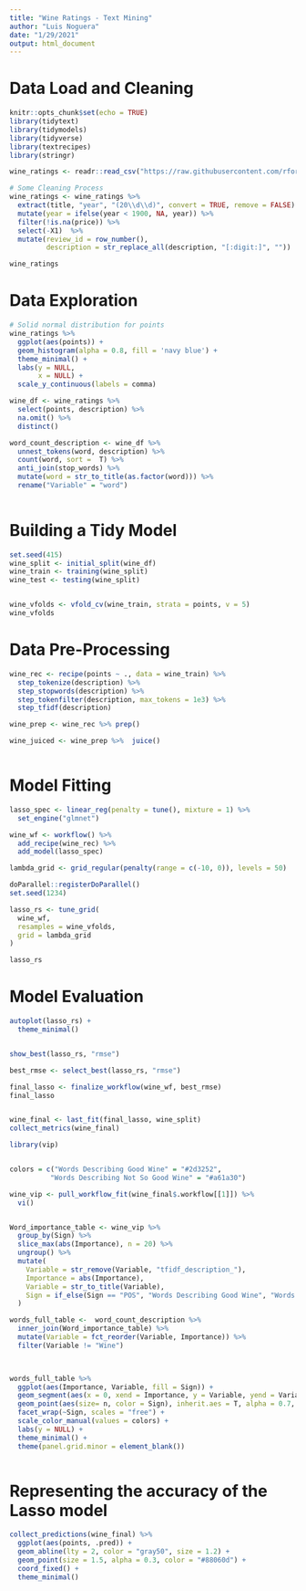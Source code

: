 ```yaml
---
title: "Wine Ratings - Text Mining"
author: "Luis Noguera"
date: "1/29/2021"
output: html_document
---
```


# Data Load and Cleaning

```r
knitr::opts_chunk$set(echo = TRUE)
library(tidytext)
library(tidymodels)
library(tidyverse)
library(textrecipes)
library(stringr)

wine_ratings <- readr::read_csv("https://raw.githubusercontent.com/rfordatascience/tidytuesday/master/data/2019/2019-05-28/winemag-data-130k-v2.csv") 

# Some Cleaning Process
wine_ratings <- wine_ratings %>% 
  extract(title, "year", "(20\\d\\d)", convert = TRUE, remove = FALSE) %>%
  mutate(year = ifelse(year < 1900, NA, year)) %>%
  filter(!is.na(price)) %>%
  select(-X1)  %>%
  mutate(review_id = row_number(),
         description = str_replace_all(description, "[:digit:]", "")) 

wine_ratings 


```

# Data Exploration

```r

# Solid normal distribution for points
wine_ratings %>% 
  ggplot(aes(points)) +
  geom_histogram(alpha = 0.8, fill = 'navy blue') +
  theme_minimal() +
  labs(y = NULL,
       x = NULL) +
  scale_y_continuous(labels = comma)


```


```r

wine_df <- wine_ratings %>% 
  select(points, description) %>% 
  na.omit() %>% 
  distinct()

word_count_description <- wine_df %>% 
  unnest_tokens(word, description) %>% 
  count(word, sort =  T) %>% 
  anti_join(stop_words) %>% 
  mutate(word = str_to_title(as.factor(word))) %>% 
  rename("Variable" = "word") 
  

```

# Building a Tidy Model 


```r

set.seed(415)
wine_split <- initial_split(wine_df)
wine_train <- training(wine_split)
wine_test <- testing(wine_split)


wine_vfolds <- vfold_cv(wine_train, strata = points, v = 5)
wine_vfolds


```

# Data Pre-Processing

```r

wine_rec <- recipe(points ~ ., data = wine_train) %>% 
  step_tokenize(description) %>% 
  step_stopwords(description) %>% 
  step_tokenfilter(description, max_tokens = 1e3) %>% 
  step_tfidf(description) 

wine_prep <- wine_rec %>% prep()

wine_juiced <- wine_prep %>%  juice()



```


# Model Fitting 

```r

lasso_spec <- linear_reg(penalty = tune(), mixture = 1) %>%
  set_engine("glmnet")

wine_wf <- workflow() %>%
  add_recipe(wine_rec) %>%
  add_model(lasso_spec)


```


```r
lambda_grid <- grid_regular(penalty(range = c(-10, 0)), levels = 50)
```


```r

doParallel::registerDoParallel()
set.seed(1234)

lasso_rs <- tune_grid(
  wine_wf,
  resamples = wine_vfolds,
  grid = lambda_grid
)

lasso_rs


```

# Model Evaluation

```r

autoplot(lasso_rs) +
  theme_minimal()


show_best(lasso_rs, "rmse")

```


```r


best_rmse <- select_best(lasso_rs, "rmse")

final_lasso <- finalize_workflow(wine_wf, best_rmse)
final_lasso


wine_final <- last_fit(final_lasso, wine_split)
collect_metrics(wine_final)

```


```r

library(vip)


colors = c("Words Describing Good Wine" = "#2d3252",
          "Words Describing Not So Good Wine" = "#a61a30")

wine_vip <- pull_workflow_fit(wine_final$.workflow[[1]]) %>%
  vi()


Word_importance_table <- wine_vip %>%
  group_by(Sign) %>%
  slice_max(abs(Importance), n = 20) %>%
  ungroup() %>%
  mutate(
    Variable = str_remove(Variable, "tfidf_description_"),
    Importance = abs(Importance),
    Variable = str_to_title(Variable),
    Sign = if_else(Sign == "POS", "Words Describing Good Wine", "Words Describing Not So Good Wine"),
  ) 

words_full_table <-  word_count_description %>% 
  inner_join(Word_importance_table) %>% 
  mutate(Variable = fct_reorder(Variable, Importance)) %>% 
  filter(Variable != "Wine")
  


words_full_table %>% 
  ggplot(aes(Importance, Variable, fill = Sign)) +
  geom_segment(aes(x = 0, xend = Importance, y = Variable, yend = Variable),  show.legend = FALSE) +
  geom_point(aes(size= n, color = Sign), inherit.aes = T, alpha = 0.7, show.legend = F) +
  facet_wrap(~Sign, scales = "free") +
  scale_color_manual(values = colors) +
  labs(y = NULL) +
  theme_minimal() +
  theme(panel.grid.minor = element_blank())



```

# Representing the accuracy of the Lasso model

```r


collect_predictions(wine_final) %>%
  ggplot(aes(points, .pred)) +
  geom_abline(lty = 2, color = "gray50", size = 1.2) +
  geom_point(size = 1.5, alpha = 0.3, color = "#88060d") +
  coord_fixed() +
  theme_minimal()


```


